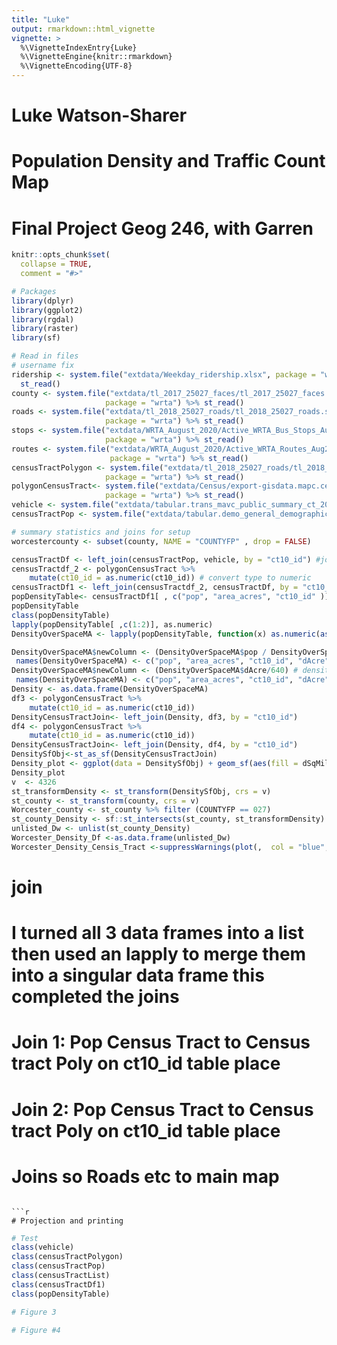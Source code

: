 ```yaml
---
title: "Luke"
output: rmarkdown::html_vignette
vignette: >
  %\VignetteIndexEntry{Luke}
  %\VignetteEngine{knitr::rmarkdown}
  %\VignetteEncoding{UTF-8}
---
```

# Luke Watson-Sharer
# Population Density and Traffic Count Map
# Final Project Geog 246, with Garren
```r
knitr::opts_chunk$set(
  collapse = TRUE,
  comment = "#>"
```

```r
# Packages
library(dplyr)
library(ggplot2)
library(rgdal)
library(raster)
library(sf)
```

```r
# Read in files
# username fix
ridership <- system.file("extdata/Weekday_ridership.xlsx", package = "wrta") %>% 
  st_read() 
county <- system.file("extdata/tl_2017_25027_faces/tl_2017_25027_faces.shp",
                     package = "wrta") %>% st_read()
roads <- system.file("extdata/tl_2018_25027_roads/tl_2018_25027_roads.shp",
                     package = "wrta") %>% st_read()
stops <- system.file("extdata/WRTA_August_2020/Active_WRTA_Bus_Stops_Aug2020.shp",
                     package = "wrta") %>% st_read()
routes <- system.file("extdata/WRTA_August_2020/Active_WRTA_Routes_Aug2020.shp",
                      package = "wrta") %>% st_read()
censusTractPolygon <- system.file("extdata/tl_2018_25027_roads/tl_2018_25027_roads.shp",
                     package = "wrta") %>% st_read()
polygonCensusTract<- system.file("extdata/Census/export-gisdata.mapc.census2010_tracts_poly.shp",
                     package = "wrta") %>% st_read()
vehicle <- system.file("extdata/tabular.trans_mavc_public_summary_ct_2014_q4.csv", package = "wrta") %>% readr::read_csv(.)
censusTractPop <- system.file("extdata/tabular.demo_general_demographics_ct_2010.csv", package = "wrta") %>% readr::read_csv(.)
```

```r
# summary statistics and joins for setup
worcestercounty <- subset(county, NAME = "COUNTYFP" , drop = FALSE)

censusTractDf <- left_join(censusTractPop, vehicle, by = "ct10_id") #joining data frames
censusTractdf_2 <- polygonCensusTract %>%  
    mutate(ct10_id = as.numeric(ct10_id)) # convert type to numeric
censusTractDf1 <- left_join(censusTractdf_2, censusTractDf, by = "ct10_id") #joining new dataset
popDensityTable<- censusTractDf1[ , c("pop", "area_acres", "ct10_id" )] %>% st_set_geometry(NULL)
popDensityTable
class(popDensityTable)
lapply(popDensityTable[ ,c(1:2)], as.numeric)
DensityOverSpaceMA <- lapply(popDensityTable, function(x) as.numeric(as.character(x)))

DensityOverSpaceMA$newColumn <- (DensityOverSpaceMA$pop / DensityOverSpaceMA$area_acres) #density over acre
 names(DensityOverSpaceMA) <- c("pop", "area_acres", "ct10_id", "dAcre")
DensityOverSpaceMA$newColumn <- (DensityOverSpaceMA$dAcre/640) # density over sq mile
 names(DensityOverSpaceMA) <- c("pop", "area_acres", "ct10_id", "dAcre", "dSqMile")
Density <- as.data.frame(DensityOverSpaceMA)
df3 <- polygonCensusTract %>%  
    mutate(ct10_id = as.numeric(ct10_id))
DensityCensusTractJoin<- left_join(Density, df3, by = "ct10_id")
df4 <- polygonCensusTract %>%  
    mutate(ct10_id = as.numeric(ct10_id))
DensityCensusTractJoin<- left_join(Density, df4, by = "ct10_id")
DensitySfObj<-st_as_sf(DensityCensusTractJoin)
Density_plot <- ggplot(data = DensitySfObj) + geom_sf(aes(fill = dSqMile))
Density_plot 
v  <- 4326
st_transformDensity <- st_transform(DensitySfObj, crs = v)
st_county <- st_transform(county, crs = v)
Worcester_county <- st_county %>% filter (COUNTYFP == 027)
st_county_Density <- sf::st_intersects(st_county, st_transformDensity)
unlisted_Dw <- unlist(st_county_Density)
Worcester_Density_Df <-as.data.frame(unlisted_Dw)
Worcester_Density_Censis_Tract <-suppressWarnings(plot(,  col = "blue", pch = 20, add = TRUE)) 
```
# join
# I turned all 3 data frames into a list then used an lapply to merge them into a singular data frame this completed the joins
# Join 1: Pop Census Tract to Census tract Poly on ct10_id table place
# Join 2: Pop Census Tract to Census tract Poly on ct10_id table place
# Joins so Roads etc to main map 


```

```r
# Projection and printing
```

```r
# Test
class(vehicle)
class(censusTractPolygon)
class(censusTractPop)
class(censusTractList)
class(censusTractDf1)
class(popDensityTable)


```

```r
# Figure 3
```

```r
# Figure #4
```

